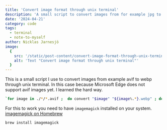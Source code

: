 ```yaml
---
title: 'Convert image format through unix terminal'
description: 'A small script to convert images from for example jpg to webp through unix terminal'
date: '2024-04-21'
category: code
tags:
  - terminal
  - note-to-myself
author: Nicklas Jarnesjö
image:
  {
    src: '/static/post-content/convert-image-format-through-unix-terminal/card.png',
    alt: 'Text "Convert image format through unix terminal"'
  }
---
```


This is a small script I use to convert images from example avif to webp through unix terminal. In
this case because Microsoft Edge does not support avif images yet. I learned the hard way.

```bash
`for image in ./*/*.avif ;  do convert "$image" "${image%.*}.webp" ; done`
```

For this to work you need to have `imagemagick` installed on your system.
[imagemagick on Homebrew](https://formulae.brew.sh/formula/imagemagick)

```bash
brew install imagemagick
```
